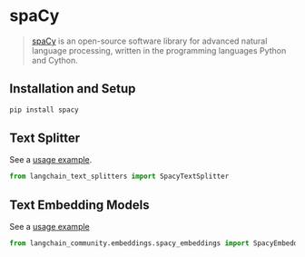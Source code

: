 # spaCy

>[spaCy](https://spacy.io/) is an open-source software library for advanced natural language processing, written in the programming languages Python and Cython.

## Installation and Setup


```bash
pip install spacy
```



## Text Splitter

See a [usage example](/docs/how_to/split_by_token/#spacy).

```python
from langchain_text_splitters import SpacyTextSplitter
```

## Text Embedding Models

See a [usage example](/docs/integrations/text_embedding/spacy_embedding)

```python
from langchain_community.embeddings.spacy_embeddings import SpacyEmbeddings
```
